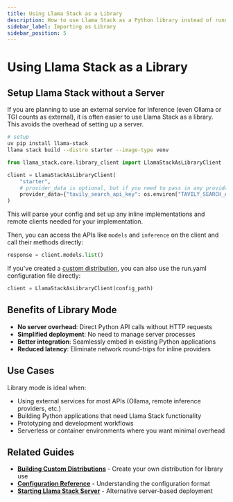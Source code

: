 ```yaml
---
title: Using Llama Stack as a Library
description: How to use Llama Stack as a Python library instead of running a server
sidebar_label: Importing as Library
sidebar_position: 5
---
```


# Using Llama Stack as a Library

## Setup Llama Stack without a Server

If you are planning to use an external service for Inference (even Ollama or TGI counts as external), it is often easier to use Llama Stack as a library.
This avoids the overhead of setting up a server.

```bash
# setup
uv pip install llama-stack
llama stack build --distro starter --image-type venv
```

```python
from llama_stack.core.library_client import LlamaStackAsLibraryClient

client = LlamaStackAsLibraryClient(
    "starter",
    # provider_data is optional, but if you need to pass in any provider specific data, you can do so here.
    provider_data={"tavily_search_api_key": os.environ["TAVILY_SEARCH_API_KEY"]},
)
```

This will parse your config and set up any inline implementations and remote clients needed for your implementation.

Then, you can access the APIs like `models` and `inference` on the client and call their methods directly:

```python
response = client.models.list()
```

If you've created a [custom distribution](./building-distro), you can also use the run.yaml configuration file directly:

```python
client = LlamaStackAsLibraryClient(config_path)
```

## Benefits of Library Mode

- **No server overhead**: Direct Python API calls without HTTP requests
- **Simplified deployment**: No need to manage server processes
- **Better integration**: Seamlessly embed in existing Python applications
- **Reduced latency**: Eliminate network round-trips for inline providers

## Use Cases

Library mode is ideal when:

- Using external services for most APIs (Ollama, remote inference providers, etc.)
- Building Python applications that need Llama Stack functionality
- Prototyping and development workflows
- Serverless or container environments where you want minimal overhead

## Related Guides

- **[Building Custom Distributions](./building-distro)** - Create your own distribution for library use
- **[Configuration Reference](./configuration)** - Understanding the configuration format
- **[Starting Llama Stack Server](./starting-llama-stack-server)** - Alternative server-based deployment
